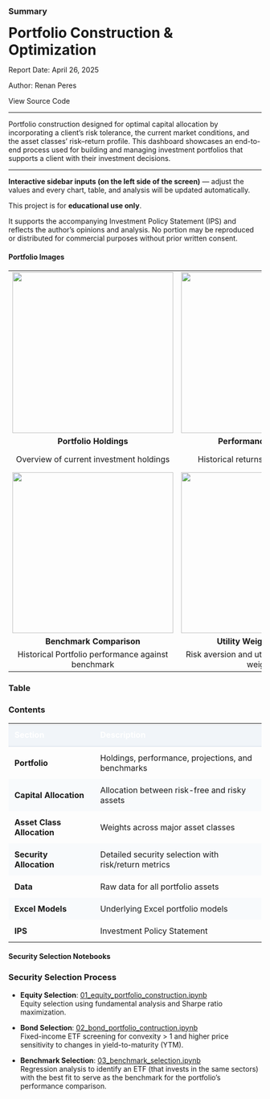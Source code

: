 <!-- # Home  -->

### Summary {width="70%"}

<div>
  <h1 style="margin-top: 0.2em; margin-bottom: 0.2em;">Portfolio Construction & Optimization</h1>
  <p>Report Date: April 26, 2025</p>
  <p>Author: <a href="https://renanperes.com/" target="_blank" style="text-decoration: none;"> Renan Peres</a></p>
  <p><a href="https://github.com/renan-peres/mfin-portfolio-management" target="_blank" style="text-decoration: none;"><i class="bi bi-github"></i> View Source Code</a></p>
</div>

<hr>

<p  style="margin-top: 0em;">
Portfolio construction designed for optimal capital allocation by incorporating a client’s risk tolerance, the current market conditions, and the asset classes' risk–return profile. This dashboard showcases an end-to-end process used for building and managing investment portfolios that supports a client with their investment decisions.
</p>

<hr>

::: {.callout-tip}
**Interactive sidebar inputs (on the left side of the screen)** — adjust the values and every chart, table, and analysis will be updated automatically.
:::

::: {.callout-note collapse="true"}
This project is for **educational use only**.  

It supports the accompanying Investment Policy Statement (IPS) and reflects the author’s opinions and analysis. No portion may be reproduced or distributed for commercial purposes without prior written consent.
:::

#### Portfolio Images

<div class="portfolio-showcase">
  <table width="100%">
    <tr>
      <td align="center"><a href="#portfolio"><img src="img/portfolio/holdings.png" style="width: 320px; height: auto;"></a></td>
      <td align="center"><a href="#portfolio"><img src="img/portfolio/historical_performance.png" style="width: 320px; height: auto;"></a></td>
      <td align="center"><a href="#portfolio"><img src="img/portfolio/expected_return.png" style="width: 320px; height: auto;"></a></td>
    </tr>
    <tr>
      <td align="center"><a href="#portfolio" style="text-decoration: none;"><strong>Portfolio Holdings</strong></a></td>
      <td align="center"><a href="#portfolio" style="text-decoration: none;"><strong>Performance Analysis</strong></a></td>
      <td align="center"><a href="#portfolio" style="text-decoration: none;"><strong>Future Projections</strong></a></td>
    </tr>
    <tr>
      <td align="center"><a href="#portfolio" style="text-decoration: none; color: inherit;">Overview of current investment holdings</a></td>
      <td align="center"><a href="#portfolio" style="text-decoration: none; color: inherit;">Historical returns and risk metrics</a></td>
      <td align="center"><a href="#portfolio" style="text-decoration: none; color: inherit;">Estimated growth scenarios and fee structure comparison</a></td>
    </tr>
    <tr>
      <td align="center"><a href="#portfolio"><img src="img/portfolio/benchmark_comparison.png" style="width: 320px; height: auto;"></a></td>
      <td align="center"><a href="#capital-allocation"><img src="img/capital_allocation/utility_weight.png" style="width: 320px; height: auto;"></a></td>
      <td align="center"><a href="#capital-allocation"><img src="img/capital_allocation/capital_allocation_line.png" style="width: 320px; height: auto;"></a></td>
    </tr>
    <tr>
      <td align="center"><a href="#portfolio" style="text-decoration: none;"><strong>Benchmark Comparison</strong></a></td>
      <td align="center"><a href="#capital-allocation" style="text-decoration: none;"><strong>Utility Weight Analysis</strong></a></td>
      <td align="center"><a href="#capital-allocation" style="text-decoration: none;"><strong>Capital Allocation Line</strong></a></td>
    </tr>
    <tr>
      <td align="center"><a href="#portfolio" style="text-decoration: none; color: inherit;">Historical Portfolio performance against benchmark</a></td>
      <td align="center"><a href="#capital-allocation" style="text-decoration: none; color: inherit;">Risk aversion and utility-based portfolio weights</a></td>
      <td align="center"><a href="#capital-allocation" style="text-decoration: none; color: inherit;">Optimal allocation between risky and risk-free assets</a></td>
    </tr>
  </table>
</div>

### Table {width="30%"}

<div class="table-responsive">
  <h3 class="table-title">Contents</h3>
  <table class="table table-sm table-striped">
    <thead>
      <tr style="background-color: #f1f5f9;">
        <th style="padding: 0.75em; color: #ffffff; text-align: left; border-bottom: 2px solid #e2e8f0;">Section</th>
        <th style="padding: 0.75em; color: #ffffff; text-align: left; border-bottom: 2px solid #e2e8f0;">Description</th>
      </tr>
    </thead>
    <tbody>
    <tr>
      <td style="padding:0.75em;"><a href="#portfolio" style="font-weight:bold; text-decoration:none;">Portfolio</a></td>
      <td style="padding:0.75em;">Holdings, performance, projections, and benchmarks</td>
    </tr>
    <tr style="background:#f8fafc;">
      <td style="padding:0.75em;"><a href="#capital-allocation" style="font-weight:bold; text-decoration:none;">Capital Allocation</a></td>
      <td style="padding:0.75em;">Allocation between risk-free and risky assets</td>
    </tr>
    <tr>
      <td style="padding:0.75em;"><a href="#asset-class-allocation" style="font-weight:bold; text-decoration:none;">Asset Class Allocation</a></td>
      <td style="padding:0.75em;">Weights across major asset classes</td>
    </tr>
    <tr style="background:#f8fafc;">
      <td style="padding:0.75em;"><a href="#security-allocation" style="font-weight:bold; text-decoration:none;">Security Allocation</a></td>
      <td style="padding:0.75em;">Detailed security selection with risk/return metrics</td>
    </tr>
    <tr>
      <td style="padding:0.75em;"><a href="#data" style="font-weight:bold; text-decoration:none;">Data</a></td>
      <td style="padding:0.75em;">Raw data for all portfolio assets</td>
    </tr>
    <tr style="background:#f8fafc;">
      <td style="padding:0.75em;"><a href="#excel-models" style="font-weight:bold; text-decoration:none;">Excel Models</a></td>
      <td style="padding:0.75em;">Underlying Excel portfolio models</td>
    </tr>
    <tr>
      <td style="padding:0.75em;"><a href="#ips" style="font-weight:bold; text-decoration:none;">IPS</a></td>
      <td style="padding:0.75em;">Investment Policy Statement</td>
    </tr>
  </tbody>
</table>
</div>

#### Security Selection Notebooks

<h3>Security Selection Process</h3>

- **Equity Selection**: [01_equity_portfolio_construction.ipynb](https://github.com/renan-peres/mfin-portfolio-management/blob/main/01_equity_portfolio_construction.ipynb)  
  Equity selection using fundamental analysis and Sharpe ratio maximization.

- **Bond Selection**: [02_bond_portfolio_contruction.ipynb](https://github.com/renan-peres/mfin-portfolio-management/blob/main/02_bond_portfolio_contruction.ipynb)  
  Fixed-income ETF screening for convexity > 1 and higher price sensitivity to changes in yield-to-maturity (YTM).

- **Benchmark Selection**: [03_benchmark_selection.ipynb](https://github.com/renan-peres/mfin-portfolio-management/blob/main/03_benchmark_selection.ipynb)  
  Regression analysis to identify an ETF (that invests in the same sectors) with the best fit to serve as the benchmark for the portfolio's performance comparison.
